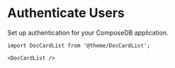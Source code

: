 # Authenticate Users
Set up authentication for your ComposeDB application.

```mdx-code-block
import DocCardList from '@theme/DocCardList';

<DocCardList />
```
